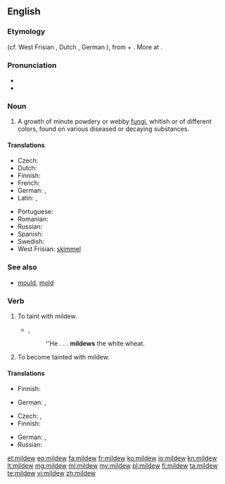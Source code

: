 ==English==

===Etymology===
{{etyl|ang}} {{term|meledeaw|meledēaw|lang=ang|honeydew}} (cf. West Frisian {{term|moaldau|lang=fy}}, Dutch {{term|meeldauw|lang=nl}}, German {{term|Mehltau|lang=de}}), from {{etyl|gem-pro|en}} {{recons|mili||honey|lang=gem-pro}} + {{recons|dawwō||dew|lang=gem-pro}}. More at {{l|en|dew}}.

===Pronunciation===
* {{rhymes|uː}}{{rfp|actually stress on -ɪl isn't it?|lang=en}}
* {{IPA|/mɪl.djuː/}}

===Noun===
{{en-noun|-}}

# A growth of minute powdery or webby [[Fungi|fungi]], whitish or of different colors, found on various diseased or decaying substances.

====Translations====
{{trans-top|growth of minute fungi}}
* Czech: {{t+|cs|plíseň|f}}
* Dutch: {{t+|nl|schimmel|m}}
* Finnish: {{t+|fi|home}}
* French: {{t+|fr|mildiou|m}}
* German: {{t+|de|Mehltau|m}}, {{t+|de|Schimmel|m}}
* Latin: {{t-|la|aurugo|f|alt=aurūgō}},  {{t-|la|robigo|f|alt=rōbīgō}}
{{trans-mid}}
* Portuguese: {{t-|pt|míldio|m}}
* Romanian: {{t+|ro|mucegai}}
* Russian: {{t+|ru|плесень|f|tr=plésen'}}
* Spanish: {{t+|es|moho|m}}
* Swedish: {{t-|sv|mjöldagg}}
* West Frisian: [[skimmel]]
{{trans-bottom}}

===See also===
* [[mould]], [[mold]]

===Verb===
{{en-verb}}

# {{transitive}} To taint with mildew.
#* {{rfdate}}, {{w|William Shakespeare}}
#*: ''He . . . '''mildews''' the white wheat.
# {{intransitive}} To become tainted with mildew.

====Translations====
{{trans-top|to taint with mildew}}
* Finnish: {{t-|fi|homehduttaa}}
{{trans-mid}}
* German: {{t+|de|schimmeln}}, {{t+|de|verschimmeln}}
{{trans-bottom}}

{{trans-top|to become tainted with mildew}}
* Czech: {{t-|cs|zplesnivět}},  {{t-|cs|plesnivět}}
* Finnish: {{t-|fi|homehtua}}
{{trans-mid}}
* German: {{t+|de|verschimmeln}}, {{t+|de|schimmeln}}
* Russian: {{t+|ru|плесневеть}}
{{trans-bottom}}

[[et:mildew]]
[[eo:mildew]]
[[fa:mildew]]
[[fr:mildew]]
[[ko:mildew]]
[[io:mildew]]
[[kn:mildew]]
[[lt:mildew]]
[[mg:mildew]]
[[ml:mildew]]
[[my:mildew]]
[[pl:mildew]]
[[fi:mildew]]
[[ta:mildew]]
[[te:mildew]]
[[vi:mildew]]
[[zh:mildew]]